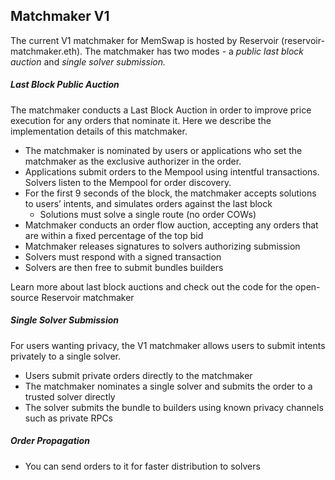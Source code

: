 ## Matchmaker V1

The current V1 matchmaker for MemSwap is hosted by Reservoir (reservoir-matchmaker.eth). The matchmaker has two modes - a _public last block auction_ and _single solver submission._

##### Last Block Public Auction

The matchmaker conducts a Last Block Auction in order to improve price execution for any orders that nominate it. Here we describe the implementation details of this matchmaker.

- The matchmaker is nominated by users or applications who set the matchmaker as the exclusive authorizer in the order.
- Applications submit orders to the Mempool using intentful transactions. Solvers listen to the Mempool for order discovery.
- For the first 9 seconds of the block, the matchmaker accepts solutions to users’ intents, and simulates orders against the last block
  - Solutions must solve a single route (no order COWs)
- Matchmaker conducts an order flow auction, accepting any orders that are within a fixed percentage of the top bid
- Matchmaker releases signatures to solvers authorizing submission
- Solvers must respond with a signed transaction
- Solvers are then free to submit bundles builders

Learn more about last block auctions and check out the code for the open-source Reservoir matchmaker

##### Single Solver Submission

For users wanting privacy, the V1 matchmaker allows users to submit intents privately to a single solver.

- Users submit private orders directly to the matchmaker
- The matchmaker nominates a single solver and submits the order to a trusted solver directly
- The solver submits the bundle to builders using known privacy channels such as private RPCs

##### Order Propagation

- You can send orders to it for faster distribution to solvers
